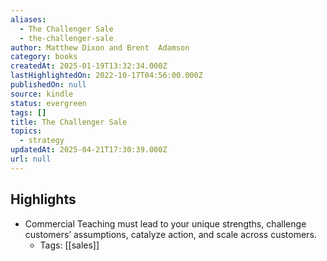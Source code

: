 ```yaml
---
aliases:
  - The Challenger Sale
  - the-challenger-sale
author: Matthew Dixon and Brent  Adamson
category: books
createdAt: 2025-01-19T13:32:34.000Z
lastHighlightedOn: 2022-10-17T04:56:00.000Z
publishedOn: null
source: kindle
status: evergreen
tags: []
title: The Challenger Sale
topics:
  - strategy
updatedAt: 2025-04-21T17:30:39.000Z
url: null
---
```

## Highlights

- Commercial Teaching must lead to your unique strengths, challenge customers’ assumptions, catalyze action, and scale across customers.
  - Tags: [[sales]]
